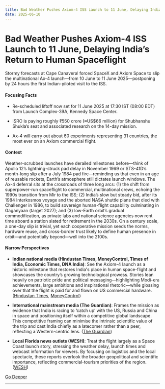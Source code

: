 ```yaml
---
title: Bad Weather Pushes Axiom-4 ISS Launch to 11 June, Delaying India’s Return to Human Spaceflight
date: 2025-06-10
---
```


# Bad Weather Pushes Axiom-4 ISS Launch to 11 June, Delaying India’s Return to Human Spaceflight

Stormy forecasts at Cape Canaveral forced SpaceX and Axiom Space to slip the multinational Ax-4 launch—from 10 June to 11 June 2025—postponing by 24 hours the first Indian-piloted visit to the ISS.

#### Focusing Facts

- Re-scheduled liftoff now set for 11 June 2025 at 17:30 IST (08:00 EDT) from Launch Complex-39A, Kennedy Space Center.

- ISRO is paying roughly ₹550 crore (≈US$66 million) for Shubhanshu Shukla’s seat and associated research on the 14-day mission.

- Ax-4 will carry out about 60 experiments representing 31 countries, the most ever on an Axiom commercial flight.

#### Context

Weather-scrubbed launches have derailed milestones before—think of Apollo 12’s lightning-struck pad delay in November 1969 or STS-41D’s month-long slip after a July 1984 pad fire—reminding us that even in an age of reusable rockets, Earth’s atmosphere still dictates launch windows. The Ax-4 deferral sits at the crossroads of three long arcs: (1) the shift from superpower-run spaceflight to commercial, multinational crews, echoing the 1990s transition from Mir to the ISS; (2) India’s slow but steady bid, after its 1984 Interkosmos voyage and the aborted NASA shuttle plans that died with Challenger in 1986, to build sovereign human-flight capability culminating in Gaganyaan (target 2027); and (3) low-Earth orbit’s gradual commodification, as private labs and national science agencies now rent time aboard a station slated for retirement in the 2030s. On a century scale, a one-day slip is trivial, yet each cooperative mission seeds the norms, hardware reuse, and cross-border trust likely to define human presence in orbit—and potentially beyond—well into the 2100s.

#### Narrow Perspectives

- **Indian national media (Hindustan Times, MoneyControl, Times of India, Economic Times, DNA India)**: See the Axiom-4 launch as a historic milestone that restores India's place in human space-flight and showcases the country’s growing technological prowess. Stories lean heavily on patriotic pride and political messaging—highlighting Modi-era achievements, large ambitions and inspirational rhetoric—while glossing over that the flight is paid for and flown on US commercial hardware. ([Hindustan Times](https://www.hindustantimes.com/india-news/launch-of-axiom-4-mission-carrying-indias-shubhanshu-shukla-postponed-to-june-11-101749480147720.html), [MoneyControl](https://www.moneycontrol.com/news/india/axiom-4-mission-carrying-indian-astronaut-shubhanshu-shukla-postponed-to-june-11-due-to-weather-13106421.html))

- **International mainstream media (The Guardian)**: Frames the mission as evidence that India is racing to ‘catch up’ with the US, Russia and China in space and positioning itself within a competitive global landscape. This competitive framing can minimise the intrinsic scientific value of the trip and cast India chiefly as a latecomer rather than a peer, reflecting a Western-centric lens. ([The Guardian](https://www.theguardian.com/world/2025/jun/09/indian-astronaut-shubhanshu-shukla-join-mission-to-international-space-station))

- **Local Florida news outlets (WESH)**: Treat the flight largely as a Space Coast launch story, stressing the weather delay, launch times and webcast information for viewers. By focusing on logistics and the local spectacle, these reports overlook the broader geopolitical and scientific importance, reflecting commercial-tourism priorities of the region. ([WESH](https://www.wesh.com/article/ax-4-mission-astronauts-4-nations-spacex-launch-floridas-coast/65013006))


[Go Deeper](https://www.perplexity.ai/search?q=Bad+Weather+Pushes+Axiom-4+ISS+Launch+to+11+June%2C+Delaying+India%E2%80%99s+Return+to+Human+Spaceflight)

---

<a id='june-2025-quantum-pivot-from-lab-precision-records-to-funded-military-deployment'></a>
